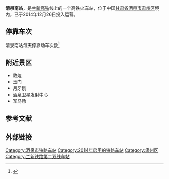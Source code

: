 {{refimprove|time=2015-02-03}}
{{Infobox China railway station
|图片 = 
|车站名称 = 清泉南站
|车站名称拼音 = Qingquannan
|英文名称 = Qingquannan Railway Staion
|车站位置 = [[中国|中国]][[甘肃省|甘肃省]][[酒泉市|酒泉市]][[肃州区|肃州区]] 
|坐标 =  
|拼音码 =  
|电报码 =  
|归属 = [[兰州铁路局|兰州铁路局]]
|线路 = [[兰新铁路第二双线|兰新铁路第二双线]] 
|车站等级 = [[三等站_(中国大陆)|三等站]]
|月台数目 =  
|站台面 =  
|股道数目 = 
}}

'''清泉南站'''，是[[兰新铁路第二双线|兰新高铁]]线上的一个高铁火车站，位于中国[[甘肃省|甘肃省]][[酒泉市|酒泉市]][[肃州区|肃州区]]境内，已于2014年12月26日投入运营。

==停靠车次==
清泉南站每天停靠动车次数<ref>{{Cite web |url=http://train.qunar.com/station.htm?fromStation=%E9%85%92%E6%B3%89%E5%8D%97&ex_track=bd_aladding_train_s1_chezhan |title=去哪儿网 清泉南站 每天停靠列车次数 |access-date=2015-02-03 |archive-date=2019-08-24 |archive-url=https://web.archive.org/web/20190824163932/http://train.qunar.com/station.htm?fromStation=%E9%85%92%E6%B3%89%E5%8D%97&ex_track=bd_aladding_train_s1_chezhan |dead-url=no }}</ref> 

==附近景区==
*敦煌
*玉门
*月牙泉
*酒泉卫星发射中心
*军马场

==参考文献==
{{reflist}}

==外部链接==
{{China-rail-stub}}
{{start rail box|[[中国高速铁路|中国高速铁路]]}}
{{s-inop|[[嘉峪关南站|嘉峪关南站]]}}
{{s-line|[[兰新铁路第二双线|兰新高铁]]}}
{{s-inop|[[玉门站|玉门站]]}}
{{s-end}}
{{兰新铁路第二双线}} 
{{甘肃省铁路}}

[[Category:酒泉市铁路车站|Category:酒泉市铁路车站]]
[[Category:2014年启用的铁路车站|Category:2014年启用的铁路车站]]
[[Category:肃州区|Category:肃州区]]
[[Category:兰新铁路第二双线车站|Category:兰新铁路第二双线车站]]
